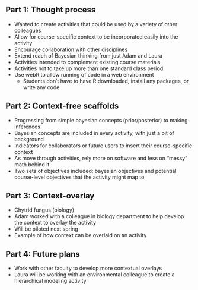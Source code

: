 ## Part 1: Thought process

  - Wanted to create activities that could be used by a variety of other colleagues
  - Allow for course-specific context to be incorporated easily into the activity
  - Encourage collaboration with other disciplines
  - Extend reach of Bayesian thinking from just Adam and Laura
  - Activities intended to complement existing course materials
  - Activities not to take up more than one standard class period
  - Use webR to allow running of code in a web environment 
    - Students don't have to have R downloaded, install any packages, or write any code

## Part 2: Context-free scaffolds

  - Progressing from simple bayesian concepts (prior/posterior) to making inferences
  - Bayesian concepts are included in every activity, with just a bit of background
  - Indicators for collaborators or future users to insert their course-specific context
  - As move through activities, rely more on software and less on "messy" math behind it
  - Two sets of objectives included: bayesian objectives and potential course-level objectives that the activity might map to
  

## Part 3: Context-overlay

  - Chytrid fungus (biology)
  - Adam worked with a colleague in biology department to help develop the context to overlay the activity
  - Will be piloted next spring
  - Example of how context can be overlaid on an activity

## Part 4: Future plans

  - Work with other faculty to develop more contextual overlays
  - Laura will be working with an environmental colleague to create a hierarchical modeling activity